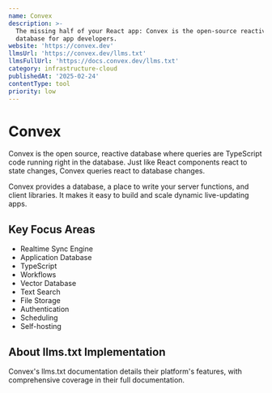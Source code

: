 ```yaml
---
name: Convex
description: >-
  The missing half of your React app: Convex is the open-source reactive
  database for app developers.
website: 'https://convex.dev'
llmsUrl: 'https://convex.dev/llms.txt'
llmsFullUrl: 'https://docs.convex.dev/llms.txt'
category: infrastructure-cloud
publishedAt: '2025-02-24'
contentType: tool
priority: low
---
```


# Convex

Convex is the open source, reactive database where queries are TypeScript code running right in the
database. Just like React components react to state changes, Convex queries react to database changes.

Convex provides a database, a place to write your server functions, and client libraries. It makes
it easy to build and scale dynamic live-updating apps.

## Key Focus Areas

- Realtime Sync Engine
- Application Database
- TypeScript
- Workflows
- Vector Database
- Text Search
- File Storage
- Authentication
- Scheduling
- Self-hosting

## About llms.txt Implementation

Convex's llms.txt documentation details their platform's features, with comprehensive coverage in their full documentation.

